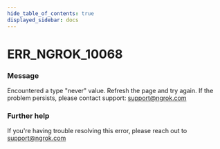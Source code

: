 ```yaml
---
hide_table_of_contents: true
displayed_sidebar: docs
---
```



# ERR_NGROK_10068

### Message

Encountered a type "never" value. Refresh the page and try again. If the problem persists, please contact support: support@ngrok.com

<ErrorDetails error="err_ngrok_10068" />

### Further help

If you're having trouble resolving this error, please reach out to [support@ngrok.com](mailto:support@ngrok.com?subject=Help%20with%20ERR_NGROK_10068)
